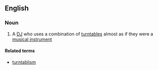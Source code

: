 ==English==

===Noun===
{{en-noun}}

#{{music}} A [[DJ]] who uses a combination of [[turntable]]s almost as if they were a [[musical instrument]]

====Related terms====
*[[turntablism]]